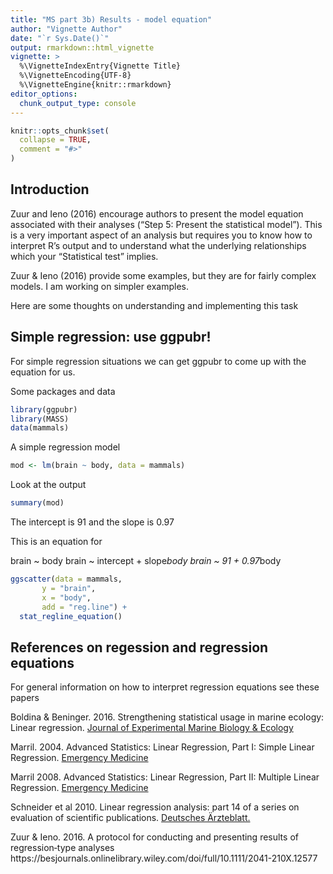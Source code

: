 ```yaml
---
title: "MS part 3b) Results - model equation"
author: "Vignette Author"
date: "`r Sys.Date()`"
output: rmarkdown::html_vignette
vignette: >
  %\VignetteIndexEntry{Vignette Title}
  %\VignetteEncoding{UTF-8}
  %\VignetteEngine{knitr::rmarkdown}
editor_options: 
  chunk_output_type: console
---
```


```r
knitr::opts_chunk$set(
  collapse = TRUE,
  comment = "#>"
)
```



## Introduction

Zuur and Ieno (2016) encourage authors to present the model equation associated with their analyses ("Step 5: Present the statistical model").  This is a very important aspect of an analysis but requires you to know how to interpret R's output and to understand what the underlying relationships which your "Statistical test" implies.

Zuur & Ieno (2016) provide some examples, but they are for fairly complex models.  I am working on simpler examples.

Here are some thoughts on understanding and implementing this task


## Simple regression: use ggpubr!

For simple regression situations we can get ggpubr to come up with the equation for us.

Some packages and data
```r
library(ggpubr)
library(MASS)
data(mammals)
```

A simple regression model
```r
mod <- lm(brain ~ body, data = mammals)
```

Look at the output
```r
summary(mod)
```

The intercept is 91 and the slope is 0.97

This is an equation for

brain ~ body
brain ~ intercept + slope*body
brain ~ 91 + 0.97*body
```r
ggscatter(data = mammals,
       y = "brain",
       x = "body", 
       add = "reg.line") +
  stat_regline_equation()
```



## References on regession and regression equations

For general information on how to interpret regression equations see these papers

Boldina & Beninger.  2016.  Strengthening statistical usage in marine ecology: Linear regression.  [Journal of Experimental Marine Biology & Ecology](https://www.sciencedirect.com/science/article/pii/S002209811530023X)

Marril.  2004.  Advanced Statistics: Linear Regression, Part I: Simple Linear Regression.  [Emergency Medicine](https://onlinelibrary.wiley.com/doi/abs/10.1197/j.aem.2003.09.005)


Marril 2008.  Advanced Statistics: Linear Regression, Part II: Multiple Linear Regression.  [Emergency Medicine](https://onlinelibrary.wiley.com/doi/abs/10.1197/j.aem.2003.09.006)

Schneider et al 2010.  Linear regression analysis: part 14 of a series on evaluation of scientific publications.  [Deutsches Ärzteblatt.](https://www.aerzteblatt.de/int/archive/article?id=79009)




Zuur & Ieno.  2016.  A protocol for conducting and presenting results of regression‐type analyses
https://besjournals.onlinelibrary.wiley.com/doi/full/10.1111/2041-210X.12577

